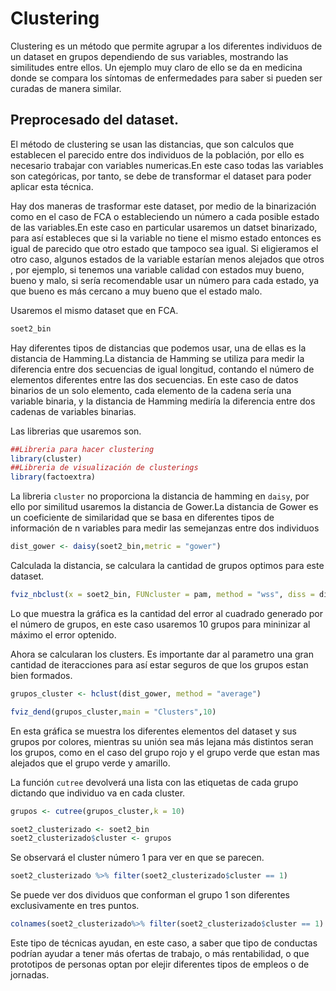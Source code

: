 # Clustering

Clustering es un método que permite agrupar a los diferentes individuos de un dataset en grupos dependiendo de sus variables, mostrando las similitudes entre ellos. Un ejemplo muy claro de ello se da en medicina donde se compara los síntomas de enfermedades para saber si pueden ser curadas de manera similar.

## Preprocesado del dataset.

El método de clustering se usan las distancias, que son calculos que establecen el parecido entre dos individuos de la población, por ello es necesario trabajar con variables numericas.En este caso todas las variables son categóricas, por tanto, se debe de transformar el dataset para poder aplicar esta técnica.

Hay dos maneras de trasformar este dataset, por medio de la binarización como en el caso de FCA o estableciendo un número a cada posible estado de las variables.En este caso en particular usaremos un datset binarizado, para así estableces que si la variable no tiene el mismo estado entonces es igual de parecido que otro estado que tampoco sea igual. Si eligieramos el otro caso, algunos estados de la variable estarían menos alejados que otros , por ejemplo, si tenemos una variable calidad con estados muy bueno, bueno y malo, si sería recomendable usar un número para cada estado, ya que bueno es más cercano a muy bueno que el estado malo.

Usaremos el mismo dataset que en FCA.

```r
soet2_bin
```

Hay diferentes tipos de distancias que podemos usar, una de ellas es la distancia de Hamming.La distancia de Hamming se utiliza para medir la diferencia entre dos secuencias de igual longitud, contando el número de elementos diferentes entre las dos secuencias. En este caso de datos binarios de un solo elemento, cada elemento de la cadena sería una variable binaria, y la distancia de Hamming mediría la diferencia entre dos cadenas de variables binarias.

Las librerias que usaremos son.

```r
##Libreria para hacer clustering
library(cluster)
##Libreria de visualización de clusterings
library(factoextra)
```

La libreria `cluster` no proporciona la distancia de hamming en `daisy`, por ello por similitud usaremos la distancia de Gower.La distancia de Gower es un coeficiente de similaridad que se basa en diferentes tipos de información de n variables para medir las semejanzas entre dos individuos

```r
dist_gower <- daisy(soet2_bin,metric = "gower")
```

Calculada la distancia, se calculara la cantidad de grupos optimos para este dataset.

```r
fviz_nbclust(x = soet2_bin, FUNcluster = pam, method = "wss", diss = dist_gower)
```

Lo que muestra la gráfica es la cantidad del error al cuadrado generado por el número de grupos, en este caso usaremos 10 grupos para mininizar al máximo el error optenido.

Ahora se calcularan los clusters. Es importante dar al parametro una gran cantidad de iteracciones para así estar seguros de que los grupos estan bien formados.

```r
grupos_cluster <- hclust(dist_gower, method = "average")

fviz_dend(grupos_cluster,main = "Clusters",10)
```
En esta gráfica se muestra los diferentes elementos del dataset y sus grupos por colores, mientras su unión sea más lejana más distintos seran los grupos, como en el caso del grupo rojo y el grupo verde que estan mas alejados que el grupo verde y amarillo.

La función `cutree` devolverá una lista con las etiquetas de cada grupo dictando que individuo va en cada cluster.

```r
grupos <- cutree(grupos_cluster,k = 10)

soet2_clusterizado <- soet2_bin
soet2_clusterizado$cluster <- grupos
```

Se observará el cluster número 1 para ver en que se parecen.

```r
soet2_clusterizado %>% filter(soet2_clusterizado$cluster == 1)
```

Se puede ver dos dividuos que conforman el grupo 1 son diferentes exclusivamente en tres puntos.

```r
colnames(soet2_clusterizado%>% filter(soet2_clusterizado$cluster == 1) %>% select(12,14,17))
```


Este tipo de técnicas ayudan, en este caso, a saber que tipo de conductas podrían ayudar a tener más ofertas de trabajo, o más rentabilidad, o que prototipos de personas optan por elejir diferentes tipos de empleos o de jornadas.

